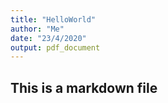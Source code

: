 ```yaml
---
title: "HelloWorld"
author: "Me"
date: "23/4/2020"
output: pdf_document
---
```


## This is a markdown file
